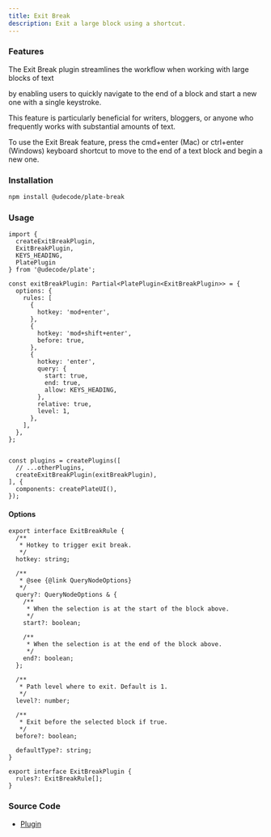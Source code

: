 ```yaml
---
title: Exit Break
description: Exit a large block using a shortcut.
---
```


<ComponentExample src="/src/components/examples/PlaygroundDemo.tsx">
  <PlaygroundDemo id="exitbreak" />
</ComponentExample>

### Features

The Exit Break plugin streamlines the workflow when working with large blocks of text

by enabling users to quickly navigate to the end of a block and start a new one with a single keystroke.

This feature is particularly beneficial for writers, bloggers, or anyone who frequently works with substantial amounts of text.

To use the Exit Break feature, press the cmd+enter (Mac) or ctrl+enter (Windows) keyboard shortcut to move to the end of a text block and begin a new one.

### Installation

```bash
npm install @udecode/plate-break
```

### Usage

```tsx
import {
  createExitBreakPlugin,
  ExitBreakPlugin,
  KEYS_HEADING,
  PlatePlugin
} from '@udecode/plate';

const exitBreakPlugin: Partial<PlatePlugin<ExitBreakPlugin>> = {
  options: {
    rules: [
      {
        hotkey: 'mod+enter',
      },
      {
        hotkey: 'mod+shift+enter',
        before: true,
      },
      {
        hotkey: 'enter',
        query: {
          start: true,
          end: true,
          allow: KEYS_HEADING,
        },
        relative: true,
        level: 1,
      },
    ],
  },
};


const plugins = createPlugins([
  // ...otherPlugins,
  createExitBreakPlugin(exitBreakPlugin),
], {
  components: createPlateUI(),
});
```

#### Options

```tsx
export interface ExitBreakRule {
  /**
   * Hotkey to trigger exit break.
   */
  hotkey: string;

  /**
   * @see {@link QueryNodeOptions}
   */
  query?: QueryNodeOptions & {
    /**
     * When the selection is at the start of the block above.
     */
    start?: boolean;

    /**
     * When the selection is at the end of the block above.
     */
    end?: boolean;
  };

  /**
   * Path level where to exit. Default is 1.
   */
  level?: number;

  /**
   * Exit before the selected block if true.
   */
  before?: boolean;

  defaultType?: string;
}

export interface ExitBreakPlugin {
  rules?: ExitBreakRule[];
}
```

### Source Code

- [Plugin](https://github.com/udecode/plate/blob/main/packages/editor/break/src/exit-break/createExitBreakPlugin.ts)